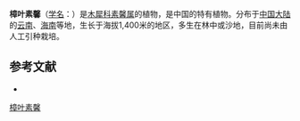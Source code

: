 {{Speciesbox
| name = 樟叶素馨
| status = 
| status_system = 
| image =
| genus = Jasminum
| species = cinnamomifolium
| authority = Kobuski
}}

'''樟叶素馨'''（[[学名|学名]]：{{lang|la|''Jasminum cinnamomifolium''}}）是[[木犀科|木犀科]][[素馨属|素馨属]]的植物，是中国的特有植物。分布于[[中国大陆|中国大陆]]的[[云南|云南]]、[[海南|海南]]等地，生长于海拔1,400米的地区，多生在林中或沙地，目前尚未由人工引种栽培。

== 参考文献 ==
<div class="references-small">
* {{cite web| url =http://www.bioinfo.cn/db05/KmzwSpecies.php?action=view&id=14305| title =樟叶素馨| work =《中国高等植物数据库全库》| publisher =中国科学院微生物研究所| author =昆明植物研究所| accessdate =2009-02-24| deadurl =yes| archiveurl =https://web.archive.org/web/20160305030716/http://www.bioinfo.cn/db05/KmzwSpecies.php?action=view&id=14305| archivedate =2016-03-05}}
</div>
{{Taxonbar|from=Q11121135}}

[[Category:素馨属|樟叶素馨]]


{{植物小作品}}
